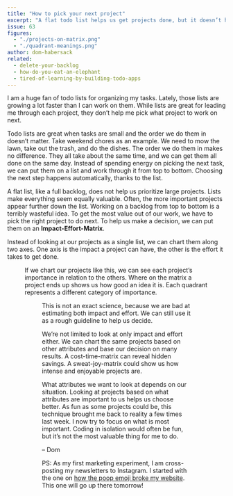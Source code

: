 ```yaml
---
title: "How to pick your next project"
excerpt: "A flat todo list helps us get projects done, but it doesn’t help us decide what project to work on next."
issue: 63
figures:
  - "./projects-on-matrix.png"
  - "./quadrant-meanings.png"
author: dom-habersack
related:
  - delete-your-backlog
  - how-do-you-eat-an-elephant
  - tired-of-learning-by-building-todo-apps
---
```


I am a huge fan of todo lists for organizing my tasks. Lately, those lists are growing a lot faster than I can work on them. While lists are great for leading me through each project, they don’t help me pick what project to work on next.

Todo lists are great when tasks are small and the order we do them in doesn’t matter. Take weekend chores as an example. We need to mow the lawn, take out the trash, and do the dishes. The order we do them in makes no difference. They all take about the same time, and we can get them all done on the same day. Instead of spending energy on picking the next task, we can put them on a list and work through it from top to bottom. Choosing the next step happens automatically, thanks to the list.

A flat list, like a full backlog, does not help us prioritize large projects. Lists make everything seem equally valuable. Often, the more important projects appear further down the list. Working on a backlog from top to bottom is a terribly wasteful idea. To get the most value out of our work, we have to pick the right project to do next. To help us make a decision, we can put them on an **Impact-Effort-Matrix**.

Instead of looking at our projects as a single list, we can chart them along two axes. One axis is the impact a project can have, the other is the effort it takes to get done.

<Figure
  alt="The projects on a two-dimensional chart, with the x-axis representing effort and the y-axis representing impact."
  caption="Organizing projects on two dimensions helps us visualize the difference in their importance."
  fluid={props.figures['projects-on-matrix']}
/>

If we chart our projects like this, we can see each project’s importance in relation to the others. Where on the matrix a project ends up shows us how good an idea it is. Each quadrant represents a different category of importance.

<Figure
  alt="The same chart as before, with the quadrants named. Low effort and low impact: minor improvements. Low effort and high impact: quick fillers. High effort and high impact: potential winners. High effort and low impact: money wasters."
  caption="Their location on the chart helps us pick the most promising project."
  fluid={props.figures['quadrant-meanings']}
/>

This is not an exact science, because we are bad at estimating both impact and effort. We can still use it as a rough guideline to help us decide.

We’re not limited to look at only impact and effort either. We can chart the same projects based on other attributes and base our decision on many results. A cost-time-matrix can reveal hidden savings. A sweat-joy-matrix could show us how intense and enjoyable projects are.

What attributes we want to look at depends on our situation. Looking at projects based on what attributes are important to us helps us choose better. As fun as some projects could be, this technique brought me back to reality a few times last week. I now try to focus on what is most important. Coding in isolation would often be fun, but it’s not the most valuable thing for me to do.

– Dom


PS: As my first marketing experiment, I am cross-posting my newsletters to Instagram. I started with the one on [how the poop emoji broke my website](https://www.instagram.com/p/CHhyQxWDvfl/). This one will go up there tomorrow!
